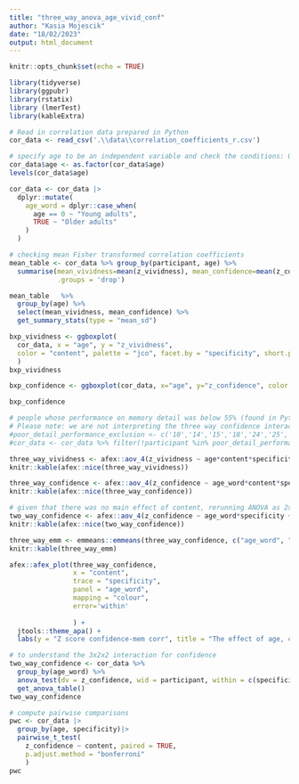 ```yaml
---
title: "three_way_anova_age_vivid_conf"
author: "Kasia Mojescik"
date: "18/02/2023"
output: html_document
---
```


```r
knitr::opts_chunk$set(echo = TRUE)
```

```r
library(tidyverse)
library(ggpubr)
library(rstatix)
library (lmerTest) 
library(kableExtra)
```

```r
# Read in correlation data prepared in Python
cor_data <- read_csv('.\\data\\correlation_coefficients_r.csv')
```

```r
# specify age to be an independent variable and check the conditions: 0 = young adults, 1 = older adults
cor_data$age <- as.factor(cor_data$age)
levels(cor_data$age)
```

```r
cor_data <- cor_data |> 
  dplyr::mutate(
    age_word = dplyr::case_when(
      age == 0 ~ "Young adults",
      TRUE ~ "Older adults"
    )
  )
```



```r
# checking mean Fisher transformed correlation coefficients
mean_table <- cor_data %>% group_by(participant, age) %>% 
  summarise(mean_vividness=mean(z_vividness), mean_confidence=mean(z_confidence),
            .groups = 'drop')

mean_table   %>%
  group_by(age) %>%
  select(mean_vividness, mean_confidence) %>%
  get_summary_stats(type = "mean_sd")
```



```r
bxp_vividness <- ggboxplot(
  cor_data, x = "age", y = "z_vividness",
  color = "content", palette = "jco", facet.by = "specificity", short.panel.labs = FALSE
  )
bxp_vividness
```

```r
bxp_confidence <- ggboxplot(cor_data, x="age", y="z_confidence", color = "content", palette = "jco", facet.by = "specificity", short.panel.labs = FALSE)

bxp_confidence
```

```r
# people whose performance on memory detail was below 55% (found in Python, individual differences analyses)
# Please note: we are not interpreting the three way confidence interaction as the interaction dissapears when you exlude these participants
#poor_detail_performance_exclusion <- c('10','14','15','18','24','25','32','35','41','43','82','84','89','101','113','130','148','154','166','175','193')
#cor_data <- cor_data %>% filter(!participant %in% poor_detail_performance_exclusion)
```

```r
three_way_vividness <- afex::aov_4(z_vividness ~ age*content*specificity + (content*specificity|participant), data = cor_data)
knitr::kable(afex::nice(three_way_vividness)) 
```

```r
three_way_confidence <- afex::aov_4(z_confidence ~ age_word*content*specificity + (content*specificity|participant), data = cor_data)
knitr::kable(afex::nice(three_way_confidence)) 
```

```r
# given that there was no main effect of content, rerunning ANOVA as 2x2
two_way_confidence <- afex::aov_4(z_confidence ~ age_word*specificity + (specificity|participant), data = cor_data)
knitr::kable(afex::nice(two_way_confidence)) 
```

```r
three_way_emm <- emmeans::emmeans(three_way_confidence, c("age_word", "content", "specificity"), model = "multivariate")
knitr::kable(three_way_emm) 
```

```r
afex::afex_plot(three_way_confidence,
                x = "content",
                trace = "specificity",
                panel = "age_word",
                mapping = "colour",
                error='within'
                
                ) +
  jtools::theme_apa() + 
  labs(y = "Z score confidence-mem corr", title = "The effect of age, content and specificity \non confidence-memory attribute correlations")
```

```r
# to understand the 3x2x2 interaction for confidence
two_way_confidence <- cor_data %>%
  group_by(age_word) %>%
  anova_test(dv = z_confidence, wid = participant, within = c(specificity,content)) %>%
  get_anova_table()
two_way_confidence 
```

```r
# compute pairwise comparisons
pwc <- cor_data |>
  group_by(age, specificity)|>
  pairwise_t_test(
    z_confidence ~ content, paired = TRUE, 
    p.adjust.method = "bonferroni"
    )
pwc
```

